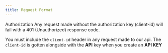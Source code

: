 ```yaml
---
title: Request Format
---
```


<Note>

Authorization Any request made without the authorization key (client-id) will fail with a
401
(Unauthorized) response code.

</Note>

You must include the `client-id` header in any request made to our api. The `client-id` is gotten alongside with the **API** key when you create an **API KEY**
